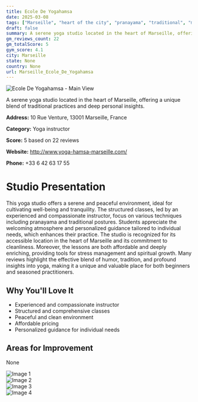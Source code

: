```yaml
---
title: Ecole De Yogahamsa
date: 2025-03-08
tags: ["Marseille", "heart of the city", "pranayama", "traditional", "meditation", "serene", "accessible", "Marseille"]  
draft: false
summary: A serene yoga studio located in the heart of Marseille, offering a unique blend of traditional practices and deep personal insights.
gm_reviews_count: 22
gm_totalScore: 5
gym_score: 4.1
city: Marseille
state: None
country: None
url: Marseille_Ecole_De_Yogahamsa
---
```


<div className="aspect-[16/9] relative my-8">
  <img 
    src="https://lh5.googleusercontent.com/p/AF1QipMhfgkzCxk_1ri4rCVPl9d_0IFvdP0J7jeFtH-n=w1920-h1080-k-no"
    alt="Ecole De Yogahamsa - Main View"
    className="object-cover absolute inset-0 w-full h-full rounded-lg"
  />
</div>

A serene yoga studio located in the heart of Marseille, offering a unique blend of traditional practices and deep personal insights.

**Address:** 10 Rue Venture, 13001 Marseille, France

**Category:** Yoga instructor

**Score:** 5 based on 22 reviews

**Website:** http://www.yoga-hamsa-marseille.com/

**Phone:** +33 6 42 63 17 55

# Studio Presentation

This yoga studio offers a serene and peaceful environment, ideal for cultivating well-being and tranquility. The structured classes, led by an experienced and compassionate instructor, focus on various techniques including pranayama and traditional postures. Students appreciate the welcoming atmosphere and personalized guidance tailored to individual needs, which enhances their practice. The studio is recognized for its accessible location in the heart of Marseille and its commitment to cleanliness. Moreover, the lessons are both affordable and deeply enriching, providing tools for stress management and spiritual growth. Many reviews highlight the effective blend of humor, tradition, and profound insights into yoga, making it a unique and valuable place for both beginners and seasoned practitioners.

## Why You'll Love It

- Experienced and compassionate instructor
- Structured and comprehensive classes
- Peaceful and clean environment
- Affordable pricing
- Personalized guidance for individual needs

## Areas for Improvement

None

<div className="grid grid-cols-1 xl:grid-cols-2 gap-4 my-8">
<div className="aspect-[4/3] relative"><img src="https://lh5.googleusercontent.com/p/AF1QipPSZ4cgZ7eTtyz-MYYSNhLzMO57PA6Son2Gzo1S=w1920-h1080-k-no" alt="Image 1" className="object-cover absolute inset-0 w-full h-full rounded-lg" /></div>
<div className="aspect-[4/3] relative"><img src="https://lh5.googleusercontent.com/p/AF1QipPhFEwkVeAIyq1f_oYpu49pBTDp6KJvhIwdxLfZ=w1920-h1080-k-no" alt="Image 2" className="object-cover absolute inset-0 w-full h-full rounded-lg" /></div>
<div className="aspect-[4/3] relative"><img src="https://lh5.googleusercontent.com/p/AF1QipNw_ushLe5Rc20H7ks3zn41q0JNvHl_UNsiTwSl=w1920-h1080-k-no" alt="Image 3" className="object-cover absolute inset-0 w-full h-full rounded-lg" /></div>
<div className="aspect-[4/3] relative"><img src="https://lh5.googleusercontent.com/p/AF1QipNQWYU5M0uQA4OYw58yGq7cZgrjgfF8avQmDYX7=w1920-h1080-k-no" alt="Image 4" className="object-cover absolute inset-0 w-full h-full rounded-lg" /></div>
</div>